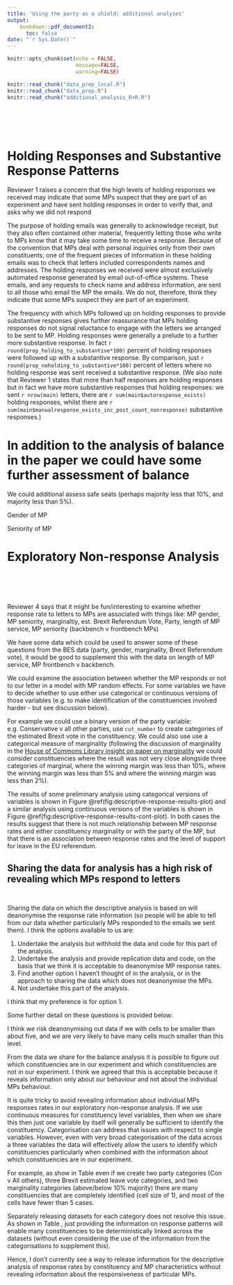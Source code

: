 ```yaml
---
title: 'Using the party as a shield: additional analyses'
output: 
    bookdown::pdf_document2:
      toc: false
date: "`r Sys.Date()`"
---
```


```r
knitr::opts_chunk$set(echo = FALSE,
                      message=FALSE,
                      warning=FALSE)

knitr::read_chunk("data_prep_local.R")
knitr::read_chunk("data_prep.R")
knitr::read_chunk("additional_analysis_R+R.R")
```

```r

```

```r

```

```r

```

```r

```


```r

```


#  Holding Responses and Substantive Response Patterns

Reviewer 1 raises a concern that the high levels of holding responses we received may indicate that some MPs suspect that they are part of an experiment and have sent holding responses in order to verify that, and asks why we did not respond 

The purpose of holding emails was generally to acknowledge receipt, but they also often contained other material, frequently letting those who write to MPs know that it may take some time to receive a response. Because of the convention that MPs deal with personal inquiries only from their own constituents, one of the frequent pieces of information in these holding emails was to check that letters included correspondents names and addresses. The holding responses we received were almost exclusively automated response generated by email out-of-office systems. These emails, and any requests to check name and address information, are sent to all those who email the MP the emails. We do not, therefore, think they indicate that some MPs suspect they are part of an experiment.

The frequency with which MPs followed up on holding responses to provide substantive responses gives further reassurance that MPs holding responses do not signal reluctance to engage with the letters we arranged to be sent to MP. Holding responses were generally a prelude to a further more substantive response. In fact `r round(prop_holding_to_substantive*100)` percent of holding responses were followed up with a substantive response. By comparison, just `r round(prop_noholding_to_substantive*100)` percent of letters where no holding response was sent received a substantive response. (We also note that Reviewer 1 states that more than half responses are holding responses but in fact we have more substantive responses that holding responses: we sent `r nrow(main)` letters, there are `r sum(main$autoresponse_exists)` holding responses, whilst there are  `r sum(main$manualresponse_exists_inc_post_count_nonresponse)` substantive responses.) 



# In addition to the analysis of balance in the paper we could have some further assessment of balance 

We could additional assess safe seats (perhaps majority less that 10%, and majority less than 5%).

Gender of MP

Seniority of MP

# Exploratory Non-response Analysis

```r

```


```r

```

```r

```


```r

```

```r

```

Reviewer 4 says that it might be fun/interesting to examine whether response rate to letters to MPs are associated with things like: MP gender, MP seniority, marginaltiy, est. Brexit Referendum Vote, Party, length of MP service, MP seniority (backbench v frontbench MPs)

We have some data which could be used to answer some of these questions from the BES data (party, gender, marginality, Brexit Referendum vote), it would be good to supplement this with the data on length of MP service, MP frontbench v backbench.

We could examine the association between whether the MP responds or not to our letter in a model with MP random effects. For some variables we have to decide whether to use either use categorical or continuous versions of those variables (e.g. to make identification of the constituencies involved harder - but see discussion below). 

For example we could use a binary version of the party variable: e.g. Conservative v all other parties, use `cut_number` to create categories of the estimated Brexit vote in the constituency. We could also use use a categorical measure of marginality (following the discussion of marginality in the [House of Commons Library insight on paper on marginality](https://commonslibrary.parliament.uk/2024-general-election-marginality/) we could consider constituencies where the result was not very close alongside three categories of marginal, where the winning margin was less than 10%, where the winning margin was less than 5% and where the winning margin was less than 2%).   


The results of some preliminary analysis using categorical versions of variables is shown in Figure \@ref(fig:descriptive-response-results-plot) and a similar analysis using continuous versions of the variables is shown in Figure \@ref(fig:descriptive-response-results-cont-plot). In both cases the results suggest that there is not much relationship between MP response rates and either constituency marginality or with the party of the MP, but that there is an association between response rates and the level of support for leave in the EU referendum.


## Sharing the data for analysis has a high risk of revealing which MPs respond to letters

```r

```

```r

```

Sharing the data on which the descriptive analysis is based on will deanonymise the response rate information (so people will be able to tell from our data whether particularly MPs responded to the emails we sent them). I think the options available to us are:

  1.  Undertake the analysis but withhold the data and code for this part of the analysis.
  1.  Undertake the analysis and provide replication data and code, on the basis that we think it is acceptable to deanonymise MP response rates.
  1.  Find another option I haven't thought of in the analysis, or in the approach to sharing the data which does not deanonymise the MPs.
  1.  Not undertake this part of the analysis.

I think that my preference is for option 1.

Some further detail on these questions is provided below:

I think we risk deanonymising out data if we with cells to be smaller than about five, and we are very likely to have many cells much smaller than this level. 

From the data we share for the balance analysis it is possible to figure out which constituencies are in our experiment and which constituencies are not in our experiment. I think we agreed that this is acceptable because it reveals information only about our behaviour and not about the individual MPs behaviour. 

It is quite tricky to avoid revealing information about individual MPs responses rates in our exploratory non-response analysis. If we use continuous measures for constituency level variables, then when we share this then just one variable by itself will generally be sufficient to identify the constituency. Categorisation can address that issues with respect to single variables. However, even with very broad categorisation of the data across a three variables the data will effectively allow the users to identify which constituencies particularly when combined with the information about which constituencies are in our experiment. 

For example, as show in Table \ref{tab:cases-per-cell-experiment} even if we create two party categories (Con v All others), three Brexit estimated leave vote categories, and two marginality categories (above/below 10% majority) there are many constituencies that are completely identified (cell size of 1), and most of the cells have fewer than 5 cases.

Separately releasing datasets for each category does not resolve this issue. As shown in Table \ref{tab:cases-per-cell-response-experiment}, just providing the information on response patterns will enable many constituencies to be deterministically linked across the datasets (without even considering the use of the information from the categorisations to supplement this). 

Hence, I don't currently see a way to release information for the descriptive analysis of response rates by constituency and MP characteristics without revealing information about the responsiveness of particular MPs.




